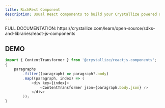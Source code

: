 ```yaml
---
title: RichRext Component
description: Usual React components to build your Crystallize powered apps.
---
```



<Aside type="tip" title="Watch out!">
    FULL DOCUMENTATION: https://crystallize.com/learn/open-source/sdks-and-libraries/react-js-components
</Aside>

## DEMO

```javascript
import { ContentTransformer } from '@crystallize/reactjs-components';
{
    paragraphs
        .filter((paragraph) => paragraph?.body)
        .map((paragraph, index) => (
            <div key={index}>
                <ContentTransformer json={paragraph.body.json} />
            </div>
        ));
}
```

<ContentTransformerDemo />
